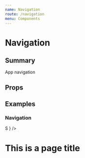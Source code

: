 ```yaml
---
name: Navigation
route: /navigation
menu: Components
---
```




# Navigation
## Summary
App navigation

## Props
<Props of={Navigation} />

## Examples

### Navigation
<Playground>

  <main style={{height: 800 + "px"}}>
    <Navigation
      navigationItems={[
        { 
          icon: "A",
          link: "/something",
          isLicensed: true,
          title: "A Link"
        },
        {
          icon: "B",
          link: "/navigation",
          isLicensed: true,
          title: "B link"
        },
        {
          icon: "C",
          link: "/groovy",
          isLicensed: false,
          title: "C link"
        }
      ]}
      supportWebsiteURL="https://help.sigstr.com/en/"
      usermenuAvatar={
        <span>S</span>
      }
    />
    <div style={{marginLeft: 88 + "px"}}>
      <h1>This is a page title</h1>
    </div>
  </main>
</Playground>
